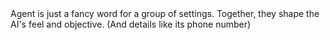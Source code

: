 <Note>
  Agent is just a fancy word for a group of settings. Together, they shape the
  AI's feel and objective. (And details like its phone number)
</Note>
